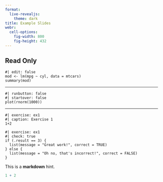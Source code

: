 ```yaml
---
format:
  live-revealjs:
    theme: dark
title: Example Slides
webr:
  cell-options:
    fig-width: 800
    fig-height: 432
---
```


## Read Only

```webr
#| edit: false
mod <- lm(mpg ~ cyl, data = mtcars)
summary(mod)
```

---

```webr
#| runbutton: false
#| startover: false
plot(rnorm(1000))
```

---

```webr
#| exercise: ex1
#| caption: Exercise 1
1+2
```

```webr
#| exercise: ex1
#| check: true
if (.result == 3) {
  list(message = "Great work!", correct = TRUE)
} else {
  list(message = "Oh no, that's incorrect!", correct = FALSE)
}
```

::: { .hint exercise="ex1" }

This is a **markdown** hint.

:::

::: { .solution exercise="ex1" }

```r
1 + 2
```

:::
